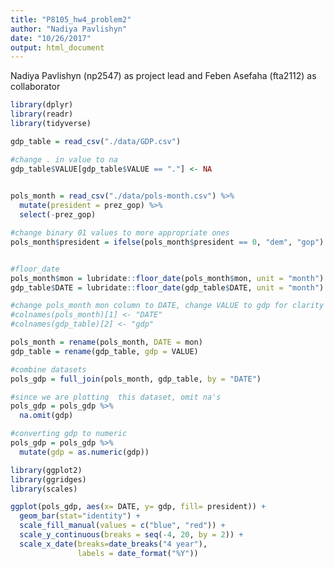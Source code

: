 ```yaml
---
title: "P8105_hw4_problem2"
author: "Nadiya Pavlishyn"
date: "10/26/2017"
output: html_document
---
```


Nadiya Pavlishyn (np2547) as project lead and Feben Asefaha (fta2112) as collaborator
```r
library(dplyr)
library(readr)
library(tidyverse)

gdp_table = read_csv("./data/GDP.csv")

#change . in value to na
gdp_table$VALUE[gdp_table$VALUE == "."] <- NA
  

pols_month = read_csv("./data/pols-month.csv") %>%
  mutate(president = prez_gop) %>%
  select(-prez_gop) 

#change binary 01 values to more appropriate ones
pols_month$president = ifelse(pols_month$president == 0, "dem", "gop")


#floor_date 
pols_month$mon = lubridate::floor_date(pols_month$mon, unit = "month")
gdp_table$DATE = lubridate::floor_date(gdp_table$DATE, unit = "month")

#change pols_month mon column to DATE, change VALUE to gdp for clarity
#colnames(pols_month)[1] <- "DATE"
#colnames(gdp_table)[2] <- "gdp"

pols_month = rename(pols_month, DATE = mon) 
gdp_table = rename(gdp_table, gdp = VALUE) 

#combine datasets 
pols_gdp = full_join(pols_month, gdp_table, by = "DATE")

#since we are plotting  this dataset, omit na's
pols_gdp = pols_gdp %>% 
  na.omit(gdp)
```


```r

#converting gdp to numeric 
pols_gdp = pols_gdp %>% 
  mutate(gdp = as.numeric(gdp))

library(ggplot2)
library(ggridges)
library(scales)

ggplot(pols_gdp, aes(x= DATE, y= gdp, fill= president)) + 
  geom_bar(stat="identity") +
  scale_fill_manual(values = c("blue", "red")) +
  scale_y_continuous(breaks = seq(-4, 20, by = 2)) +
  scale_x_date(breaks=date_breaks("4 year"),
               labels = date_format("%Y"))
 

```





